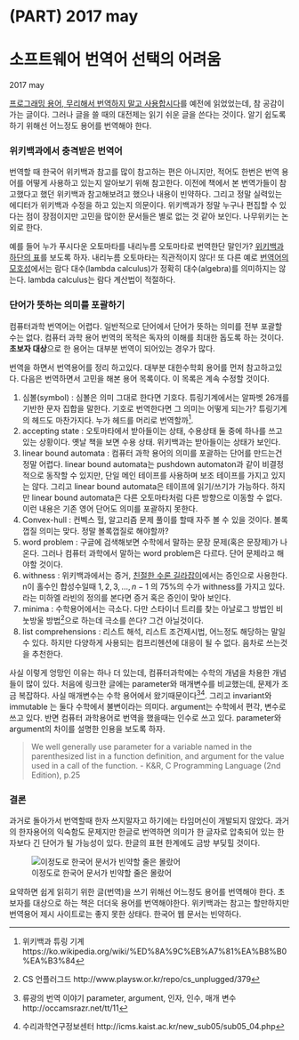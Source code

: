 # (PART) 2017 may {-}
# 소프트웨어 번역어 선택의 어려움 {#Software-translated-word}
2017 may 

[프로그래밍 용어, 무리해서 번역하지 말고 사용합시다](https://harfangk.github.io/2016/07/10/stop-translating-programming-terms-ko.html)를 예전에 읽었었는데, 참 공감이 가는 글이다. 그러나 글을 쓸 때의 대전제는 읽기 쉬운 글을 쓴다는 것이다. 알기 쉽도록 하기 위해선 어느정도 용어를 번역해야 한다. 
 
### 위키백과에서 충격받은 번역어 {-}
번역할 때 한국어 위키백과 참고를 많이 참고하는 편은 아니지만, 적어도 한번은 번역 용어를 어떻게 사용하고 있는지 알아보기 위해 참고한다. 이전에 책에서 본 번역가들이 참고했다고 했던 위키백과 참고해보려고 했으나 내용이 빈약하다. 그리고 정말 실력있는 에디터가 위키백과 수정을 하고 있는지 의문이다. 위키백과가 정말 누구나 편집할 수 있다는 점이 장점이지만 고민을 많이한 문서들은 별로 없는 것 같아 보인다. 나무위키는 논외로 한다.

예를 들어 누가 푸시다운 오토마타를 내리누름 오토마타로 번역한단 말인가? [위키백과 하단의 표](http://bit.ly/2pvcots)를 보도록 하자. 내리누름 오토마타는 직관적이지 않다! 또 다른 예로 [번역어의 모호성](http://bit.ly/2pZMFMZ)에서는 람다 대수(lambda calculus)가 정확히 대수(algebra)를 의미하지는 않는다. lambda calculus는 람다 계산법이 적절하다.

### 단어가 뜻하는 의미를 포괄하기 {-}

컴퓨터과학 번역어는 어렵다. 일반적으로 단어에서 단어가 뜻하는 의미를 전부 포괄할 수는 없다. 컴퓨터 과학 용어 번역의 목적은 독자의 이해를 최대한 돕도록 하는 것이다. **초보자 대상**으로 한 용어는 대부분 번역이 되어있는 경우가 많다.

번역을 하면서 번역용어를 정리 하고있다. 대부분 대한수학회 용어를 먼저 참고하고있다. 다음은 번역하면서 고민을 해본 용어 목록이다. 이 목록은 계속 수정할 것이다.

1. 심볼(symbol) : 심볼은 의미 그대로 한다면 기호다. 튜링기계에서는 알파벳 26개를 기반한 문자 집합을 말한다. 기호로 번역한다면 그 의미는 어떻게 되는가? 튜링기계의 헤드도 마찬가지다. 누가 헤드를 머리로 번역할까[^1].
2. accepting state : 오토마타에서 받아들이는 상태, 수용상태 둘 중에 하나를 쓰고 있는 상황이다. 옛날 책을 보면 수용 상태. 위키백과는 받아들이는 상태가 보인다.
3. linear bound automata : 컴퓨터 과학 용어의 의미를 포괄하는 단어를 만드는건 정말 어렵다. linear bound automata는 pushdown automaton과 같이 비결정적으로 동작할 수 있지만, 단일 메인 테이프를 사용하며 보조 테이프를 가지고 있지는 않다. 그리고 linear bound automata은 테이프에 읽기/쓰기가 가능하다. 하지만 linear bound automata은 다른 오토마타처럼 다른 방향으로 이동할 수 없다. 이런 내용은 기존 영어 단어도 의미를 포괄하지 못한다.
4. Convex-hull : 컨벡스 헐, 알고리즘 문제 풀이를 할때 자주 볼 수 있을 것이다. 볼록껍질 의미는 맞다. 정말 볼록껍질로 해야할까?
5. word problem : 구글에 검색해보면 수학에서 말하는 문장 문제(혹은 문장제)가 나온다. 그러나 컴퓨터 과학에서 말하는 word problem은 다르다. 단어 문제라고 해야할 것이다.
6. withness : 위키백과에서는 증거, [친절한 수론 길라잡이](http://www.yes24.com/24/Goods/17242644?Acode=101)에서는 증인으로 사용한다. n이 홀수인  합성수일때 ${1, 2, 3, … , n-1}$ 의 75%의 수가 withness를 가지고 있다. 라는 미하엘 라빈의 정의를 본다면 증거 혹은 증인이 맞아 보인다.
7. minima : 수학용어에서는 극소다. 다만 스타이너 트리를 찾는 아날로그 방법인 비눗방울 방법[^2]으로 하는데 극소를 쓴다? 그건 아닐것이다.
8. list comprehensions : 리스트 해석, 리스트 조건제시법, 어느정도 해당하는 말일 수 있다. 하지만 다양하게 사용되는 컴프리헨션에 대응이 될 수 없다. 음차로 쓰는것을 추천한다.

사실 이렇게 엉망인 이유는 하나 더 있는데, 컴퓨터과학에는 수학의 개념을 차용한 개념들이 많이 있다. 처음에 링크한 글에는 parameter와 매개변수를 비교했는데, 문제가 조금 복잡하다. 사실 매개변수는 수학 용어에서 왔기때문이다[^3][^4]. 그리고 invariant와 immutable 는 둘다 수학에서 불변이라는 의미다. argument는 수학에서 편각, 변수로 쓰고 있다. 반면 컴퓨터 과학용어로 번역을 했을때는 인수로 쓰고 있다. parameter와 argument의 차이를 설명한 인용을 보도록 하자.

> We well generally use parameter for a variable named in the parenthesized list in a function definition, and argument for the value used in a call of the function. - K&R, C Programming Language (2nd Edition), p.25

### 결론{-}

과거로 돌아가서 번역할때 한자 쓰지말자고 하기에는 타임머신이 개발되지 않았다. 과거의 한자용어의 익숙함도 문제지만 한글로 번역하면 의미가 한 글자로 압축되어 있는 한자보다 긴 단어가 될 가능성이 있다. 한글의 표현 한계에도 금방 부딪힐 것이다.

![이정도로 한국어 문서가 빈약할 줄은 몰랐어](http://i.imgur.com/pPdPdaC.png)

요약하면 쉽게 읽히기 위한 글(번역)을 쓰기 위해선 어느정도 용어를 번역해야 한다. 초보자를 대상으로 하는 책은 더더욱 용어를 번역해야한다. 위키백과는 참고는 할만하지만 번역용어 제시 사이트로는 좋지 못한 상태다. 한국어 웹 문서는 빈약하다.

[^1]: 위키백과 튜링 기계 https://ko.wikipedia.org/wiki/%ED%8A%9C%EB%A7%81%EA%B8%B0%EA%B3%84 

[^2]: CS 언플러그드 http://www.playsw.or.kr/repo/cs_unplugged/379 

[^3]: 류광의 번역 이야기 parameter, argument, 인자, 인수, 매개 변수 http://occamsrazr.net/tt/11

[^4]: 수리과학연구정보센터 http://icms.kaist.ac.kr/new_sub05/sub05_04.php